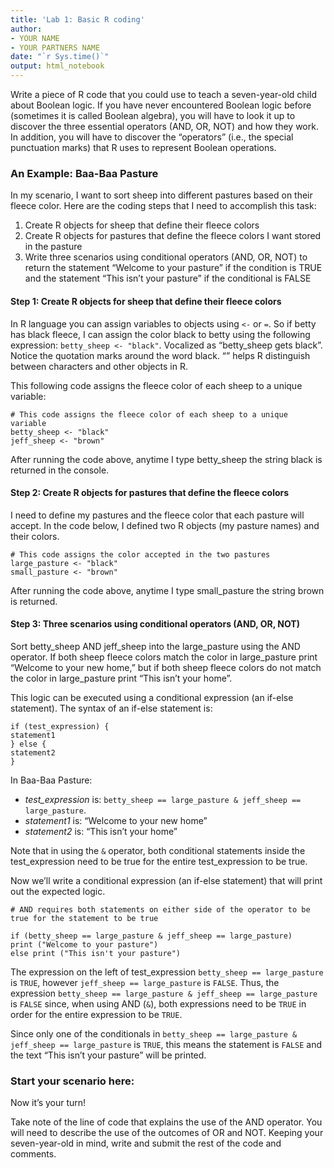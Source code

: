 ```yaml
---
title: 'Lab 1: Basic R coding'
author:
- YOUR NAME
- YOUR PARTNERS NAME
date: "`r Sys.time()`"
output: html_notebook
---
```


Write	a	piece	of	R	code that	you	could	use	to	teach	a	seven-year-old	child	about	Boolean	logic. If	you	have never encountered Boolean logic before (sometimes it	is called	Boolean	 algebra),	you	will	have to look it up to discover the three essential operators (AND,	OR, NOT) and how they work.	In addition, you will	have to	discover the	"operators"	(i.e., the	special	punctuation	marks) that R uses to represent	Boolean operations.

### An Example: Baa-Baa Pasture

In my scenario, I want to sort sheep into different pastures based on their fleece color. Here are the coding steps that I need to accomplish this task: 

  1. Create R objects for sheep that define their fleece colors 
  2. Create R objects for pastures that define the fleece colors I want stored in the pasture  
  3. Write three scenarios using conditional operators (AND, OR, NOT) to return the statement "Welcome to your pasture" if the condition is TRUE and the statement "This isn't your pasture" if the conditional is FALSE 

#### Step 1: Create R objects for sheep that define their fleece colors 

In R language you can assign variables to objects using `<-` or `=`. So if betty has black fleece, I can assign the color black to betty using the following expression: `betty_sheep <- "black"`. Vocalized as "betty_sheep gets black". Notice the quotation marks around the word black. "" helps R distinguish between characters and other objects in R.  

This following code assigns the fleece color of each sheep to a unique variable:

```
# This code assigns the fleece color of each sheep to a unique variable
betty_sheep <- "black"  
jeff_sheep <- "brown"  
```

After running the code above, anytime I type betty_sheep the string black is returned in the console.

#### Step 2: Create R objects for pastures that define the fleece colors

I need to define my pastures and the fleece color that each pasture will accept. In the code below, I defined two R objects (my pasture names) and their colors.

```
# This code assigns the color accepted in the two pastures
large_pasture <- "black"  
small_pasture <- "brown" 
```
After running the code above, anytime I type small_pasture the string brown is returned.

#### Step 3: Three scenarios using conditional operators (AND, OR, NOT)

Sort betty_sheep AND jeff_sheep into the large_pasture using the AND operator. If both sheep fleece colors match the color in large_pasture print "Welcome to your new home," but if both sheep fleece colors do not match the color in large_pasture print "This isn't your home". 

This logic can be executed using a conditional expression (an if-else statement). The syntax of an if-else statement is:

```
if (test_expression) {
statement1
} else {
statement2
}
```
In Baa-Baa Pasture: 

- *test_expression* is: `betty_sheep == large_pasture & jeff_sheep == large_pasture`.    
- *statement1* is: "Welcome to your new home"    
- *statement2* is: "This isn't your home"    

Note that in using the `&` operator, both conditional statements inside the test_expression need to be true for the entire test_expression to be true.

Now we'll write a conditional expression (an if-else statement) that will print out the expected logic. 

```
# AND requires both statements on either side of the operator to be true for the statement to be true

if (betty_sheep == large_pasture & jeff_sheep == large_pasture) 
print ("Welcome to your pasture") 
else print ("This isn't your pasture")
```

The expression on the left of test_expression `betty_sheep == large_pasture` is `TRUE`, however `jeff_sheep == large_pasture` is `FALSE`.  Thus, the expression `betty_sheep == large_pasture & jeff_sheep == large_pasture` is `FALSE` since, when using AND (`&`), both expressions need to be `TRUE` in order for the entire expression to be `TRUE`. 

Since only one of the conditionals in `betty_sheep == large_pasture & jeff_sheep == large_pasture` is `TRUE`, this means the statement is `FALSE` and the text "This isn't your pasture" will be printed. 

### Start your scenario here: 
Now it's your turn!

Take note of the line	of code	that explains the use of the AND operator. You will need to describe the use of the outcomes of OR and NOT. Keeping	your seven-year-old	in mind, write	and	submit the rest	of the code	and comments.

```r

```


